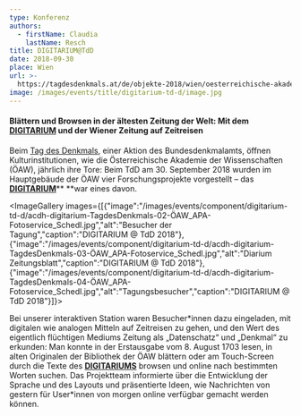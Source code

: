 ```yaml
---
type: Konferenz
authors:
  - firstName: Claudia
    lastName: Resch
title: DIGITARIUM@TdD
date: 2018-09-30
place: Wien
url: >-
  https://tagdesdenkmals.at/de/objekte-2018/wien/oesterreichische-akademie-der-wissenschaften/
image: /images/events/title/digitarium-td-d/image.jpg
---
```

#### **Blättern und Browsen in der ältesten Zeitung der Welt: Mit dem **[**DIGITARIUM**](https://digitarium.acdh-dev.oeaw.ac.at)** und der Wiener Zeitung auf Zeitreisen**

Beim [Tag des Denkmals](https://tagdesdenkmals.at/de/objekte-2018/wien/oesterreichische-akademie-der-wissenschaften/), einer Aktion des Bundesdenkmalamts, öffnen Kulturinstitutionen, wie die Österreichische Akademie der Wissenschaften (ÖAW), jährlich ihre Tore: Beim TdD am 30. September 2018 wurden im Hauptgebäude der ÖAW vier Forschungsprojekte vorgestellt – das [**DIGITARIUM**](https://digitarium.acdh-dev.oeaw.ac.at)\*\* \*\*war eines davon.

<ImageGallery images={[{"image":"/images/events/component/digitarium-td-d/acdh-digitarium-TagdesDenkmals-02-ÖAW_APA-Fotoservice_Schedl.jpg","alt":"Besucher der Tagung","caption":"DIGITARIUM @ TdD 2018"},{"image":"/images/events/component/digitarium-td-d/acdh-digitarium-TagdesDenkmals-03-ÖAW_APA-Fotoservice_Schedl.jpg","alt":"Diarium Zeitungsblatt","caption":"DIGITARIUM @ TdD 2018"},{"image":"/images/events/component/digitarium-td-d/acdh-digitarium-TagdesDenkmals-04-ÖAW_APA-Fotoservice_Schedl.jpg","alt":"Tagungsbesucher","caption":"DIGITARIUM @ TdD 2018"}]}>

</ImageGallery>

Bei unserer interaktiven Station waren Besucher\*innen dazu eingeladen, mit digitalen wie analogen Mitteln auf Zeitreisen zu gehen, und den Wert des eigentlich flüchtigen Mediums Zeitung als „Datenschatz“ und „Denkmal“ zu erkunden: Man konnte in der Erstausgabe vom 8. August 1703 lesen, in alten Originalen der Bibliothek der ÖAW blättern oder am Touch-Screen durch die Texte des [**DIGITARIUMS**](https://digitarium.acdh-dev.oeaw.ac.at) browsen und online nach bestimmten Worten suchen. Das Projektteam informierte über die Entwicklung der Sprache und des Layouts und präsentierte Ideen, wie Nachrichten von gestern für User\*innen von morgen online verfügbar gemacht werden können.
